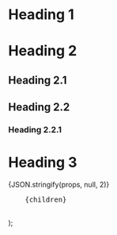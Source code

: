 # Heading 1

# Heading 2

## Heading 2.1

## Heading 2.2

### Heading 2.2.1

# Heading 3


<div>{JSON.stringify(props, null, 2)}</div>


  <pre style={{backgroundColor: 'aquamarine'}}>
    {children}
  </pre>
);